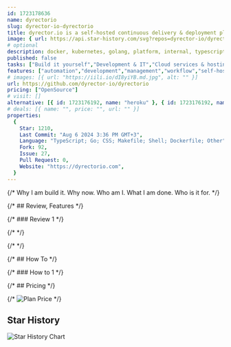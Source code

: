 ```yaml
---
id: 1723178636
name: dyrectorio
slug: dyrector-io-dyrectorio
title: dyrector.io is a self-hosted continuous delivery & deployment platform with version management.
image: { url: https://api.star-history.com/svg?repos=dyrector-io/dyrectorio }
# optional
description: docker, kubernetes, golang, platform, internal, typescript, containers, developer, release, hacktoberfest, delivery,  ,
published: false
tasks: ["Build it yourself","Development & IT","Cloud services & hosting"]
features: ["automation","development","management","workflow","self-host"]
# images: [{ url: "https://iili.io/dI8yiYB.md.jpg", alt: "" }]
url: https://github.com/dyrector-io/dyrectorio
pricing: ["OpenSource"]
# visit: []
alternative: [{ id: 1723176192, name: "heroku" }, { id: 1723176192, name: "render-com" }]
# deals: [{ name: "", price: "", url: "" }]
properties:
  {
    Star: 1210,
    Last Commit: "Aug 6 2024 3:36 PM GMT+3",
    Language: "TypeScript; Go; CSS; Makefile; Shell; Dockerfile; Other",
    Fork: 92,
    Issue: 27,
    Pull Request: 0,
    Website: "https://dyrectorio.com",
  }
---
```


{/* Why I am build it. Why now. Who am I. What I am done. Who is it for. */}

{/* ## Review, Features */}

{/* ### Review 1 */}

{/* <DetailYoutube videoId="" startTime={0} /> */}

{/* <Twitters ids=[] /> */}

{/* ## How To */}

{/* ### How to 1 */}

{/* ## Pricing */}

{/* <Img src="" alt="Plan Price" /> */}

## Star History

![Star History Chart](https://api.star-history.com/svg?repos=dyrector-io/dyrectorio)
